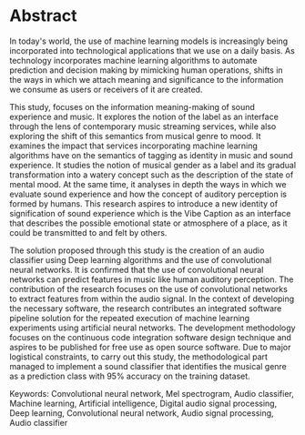 # Abstract


In today's world, the use of machine learning models is increasingly being incorporated into technological applications that we use on a daily basis. As technology incorporates machine learning algorithms to automate prediction and decision making by mimicking human operations, shifts in the ways in which we attach meaning and significance to the information we consume as users or receivers of it are created.

This study, focuses on the information meaning-making of sound experience and music. It explores the notion of the label as an interface through the lens of contemporary music streaming services, while also exploring the shift of this semantics from musical genre to mood. It examines the impact that services incorporating machine learning algorithms have on the semantics of tagging as identity in music and sound experience. It studies the notion of musical gender as a label and its gradual transformation into a watery concept such as the description of the state of mental mood. At the same time, it analyses in depth the ways in which we evaluate sound experience and how the concept of auditory perception is formed by humans. This research aspires to introduce a new identity of signification of sound experience which is the Vibe Caption as an interface that describes the possible emotional state or atmosphere of a place, as it could be transmitted to and felt by others.

The solution proposed through this study is the creation of an audio classifier using Deep learning algorithms and the use of convolutional neural networks. It is confirmed that the use of convolutional neural networks can predict features in music like human auditory perception.  The contribution of the research focuses on the use of convolutional networks to extract features from within the audio signal. In the context of developing the necessary software, the research contributes an integrated software pipeline solution for the repeated execution of machine learning experiments using artificial neural networks. The development methodology focuses on the continuous code integration software design technique and aspires to be published for free use as open source software. Due to major logistical constraints, to carry out this study, the methodological part managed to implement a sound classifier that identifies the musical genre as a prediction class with 95% accuracy on the training dataset.

Keywords: Convolutional neural network, Mel spectrogram, Audio classifier, Machine learning, Artificial intelligence, Digital audio signal processing, Deep learning, Convolutional neural network, Audio signal processing, Audio classifier
